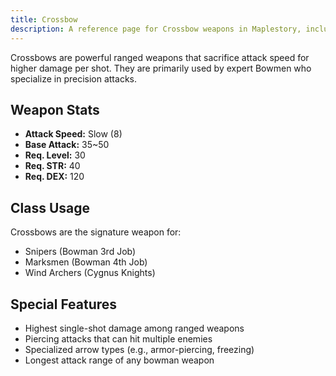 ```yaml
---
title: Crossbow
description: A reference page for Crossbow weapons in Maplestory, including stats, usage, and classes that wield them.
---
```


Crossbows are powerful ranged weapons that sacrifice attack speed for higher damage per shot. They are primarily used by expert Bowmen who specialize in precision attacks.

## Weapon Stats

* **Attack Speed:** Slow (8)
* **Base Attack:** 35~50
* **Req. Level:** 30
* **Req. STR:** 40
* **Req. DEX:** 120

## Class Usage

Crossbows are the signature weapon for:
* Snipers (Bowman 3rd Job)
* Marksmen (Bowman 4th Job)
* Wind Archers (Cygnus Knights)

## Special Features

* Highest single-shot damage among ranged weapons
* Piercing attacks that can hit multiple enemies
* Specialized arrow types (e.g., armor-piercing, freezing)
* Longest attack range of any bowman weapon


<EquipmentLayout type="bow"></EquipmentLayout>
